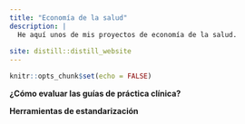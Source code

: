 ---
title: "Economía de la salud"
description: |
  He aquí unos de mis proyectos de economía de la salud.
    
site: distill::distill_website
---
```{r setup, include=FALSE}
knitr::opts_chunk$set(echo = FALSE)


```
**¿Cómo evaluar las guías de práctica clínica?**


**Herramientas de estandarización  **









